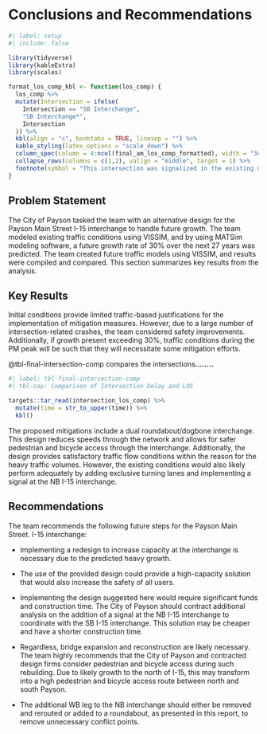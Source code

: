 # Conclusions and Recommendations

```r
#| label: setup
#| include: false

library(tidyverse)
library(kableExtra)
library(scales)

format_los_comp_kbl <- function(los_comp) {
  los_comp %>%
  mutate(Intersection = ifelse(
    Intersection == "SB Interchange",
    "SB Interchange*",
    Intersection
  )) %>% 
  kbl(align = "c", booktabs = TRUE, linesep = "") %>% 
  kable_styling(latex_options = "scale_down") %>% 
  column_spec(column = 4:ncol(final_am_los_comp_formatted), width = "3cm") %>% 
  collapse_rows(columns = c(1,2), valign = "middle", target = 1) %>% 
  footnote(symbol = "This intersection was signalized in the existing model, but is unsignalized in the build model.")
}
```

## Problem Statement

The City of Payson tasked the team with an alternative design for the Payson Main Street I-15 interchange to handle future growth.
The team modeled existing traffic conditions using VISSIM, and by using MATSim modeling software, a future growth rate of 30% over the next 27 years was predicted.
The team created future traffic models using VISSIM, and results were compiled and compared.
This section summarizes key results from the analysis.

## Key Results

Initial conditions provide limited traffic-based justifications for the implementation of mitigation measures.
However, due to a large number of intersection-related crashes, the team considered safety improvements.
Additionally, if growth present exceeding 30%, traffic conditions during the PM peak will be such that they will necessitate some mitigation efforts.

@tbl-final-intersection-comp compares the intersections***........***

```r
#| label: tbl-final-intersection-comp
#| tbl-cap: Comparison of Intersection Delay and LOS

targets::tar_read(intersection_los_comp) %>% 
  mutate(time = str_to_upper(time)) %>% 
  kbl()
```

The proposed mitigations include a dual roundabout/dogbone interchange.
This design reduces speeds through the network and allows for safer pedestrian and bicycle access through the interchange.
Additionally, the design provides satisfactory traffic flow conditions within the reason for the heavy traffic volumes.
However, the existing conditions would also likely perform adequately by adding exclusive turning lanes and implementing a signal at the NB I-15 interchange.

## Recommendations

The team recommends the following future steps for the Payson Main Street. I-15 interchange:

-   Implementing a redesign to increase capacity at the interchange is necessary due to the predicted heavy growth.

-   The use of the provided design could provide a high-capacity solution that would also increase the safety of all users.

-   Implementing the design suggested here would require significant funds and construction time.
    The City of Payson should contract additional analysis on the addition of a signal at the NB I-15 interchange to coordinate with the SB I-15 interchange.
    This solution may be cheaper and have a shorter construction time.

-   Regardless, bridge expansion and reconstruction are likely necessary.
    The team highly recommends that the City of Payson and contracted design firms consider pedestrian and bicycle access during such rebuilding.
    Due to likely growth to the north of I-15, this may transform into a high pedestrian and bicycle access route between north and south Payson.

-   The additional WB leg to the NB interchange should either be removed and rerouted or added to a roundabout, as presented in this report, to remove unnecessary conflict points.
